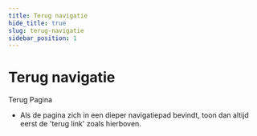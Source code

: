 ```yaml
---
title: Terug navigatie
hide_title: true
slug: terug-navigatie
sidebar_position: 1
---
```



# Terug navigatie

<ComponentExample>
  <div>
    <Link href="#" showIcon="before" icon="terug">
      Terug
    </Link>
    <Heading>Pagina</Heading>
  </div>
</ComponentExample>

- Als de pagina zich in een dieper navigatiepad bevindt, toon dan altijd eerst de 'terug link' zoals hierboven.
